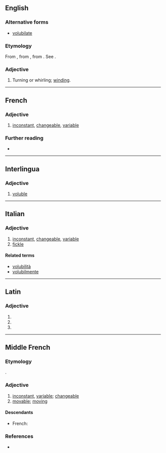==English==

===Alternative forms===
* [[volubilate]]

===Etymology===
From {{etyl|frm|en}} {{m|frm|volubile}}, from {{etyl|la|en}} {{m|la|volūbilis||rolling}}, from {{m|la|volvō||I roll}}. See {{m|en|voluble}}.

===Adjective===
{{en-adj}}

# {{lb|en|chiefly|botany}} Turning or whirling; [[winding]].

{{Webster 1913}}

----

==French==

===Adjective===
{{fr-adj}}

# [[inconstant]], [[changeable]], [[variable]]

===Further reading===
* {{R:TLFi}}

----

==Interlingua==

===Adjective===
{{ia-adj}}

# [[voluble]]

----

==Italian==

===Adjective===
{{it-adj|volubil|e|i}}

# [[inconstant]], [[changeable]], [[variable]]
# [[fickle]]

====Related terms====
* [[volubilità]]
* [[volubilmente]]

----

==Latin==

===Adjective===
{{la-adj-form|volūbile}}

# {{inflection of|volūbilis||nom|n|s|lang=la}}
# {{inflection of|volūbilis||acc|n|s|lang=la}}
# {{inflection of|volūbilis||voc|n|s|lang=la}}

----

==Middle French==

===Etymology===
{{bor|frm|la|volūbilis}}.

===Adjective===
{{frm-adj|mf}}

# [[inconstant]], [[variable]]; [[changeable]]
# [[movable]]; [[moving]]

====Descendants====
* French: {{l|fr|volubile}}

===References===
* {{R:DMF}}